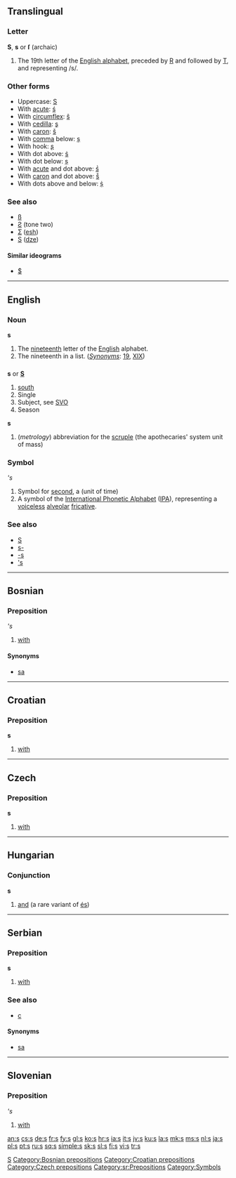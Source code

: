{{see|S|'s|-s}}
{{wikipedia}}
==Translingual==

===Letter===
'''S''', '''s''' or '''ſ''' (archaic)

# The 19th letter of the [[Appendix:Roman script|English alphabet]], preceded by [[R]] and followed by [[T]], and representing /s/.

{{rfc-header|Other forms}}
===Other forms===
*Uppercase: [[S]]
*With [[acute]]: [[ś]]
*With [[circumflex]]: [[ŝ]]
*With [[cedilla]]: [[ş]]
*With [[caron]]: [[š]]
*With [[comma]] below: [[ș]]
*With hook: [[ʂ]]
*With dot above: [[ṡ]]
*With dot below: [[ṣ]]
*With [[acute]] and dot above: [[ṥ]]
*With [[caron]] and dot above: [[ṧ]]
*With dots above and below: [[ṩ]]

===See also===
*[[ß]]
*[[Ƨ]] (tone two)
*[[Ʃ]] ([[esh]])
*[[Ѕ]] ([[dze]])

====Similar ideograms====
*[[$]]

[[Category:Latin letters|S]]

----

==English==

===Noun===
'''s'''

# The [[nineteenth]] letter of the [[English]] alphabet.
# The nineteenth in a list. (''[[Synonyms]]'': [[19]], [[XIX]])

==={{abbreviation}}===
'''s''' or '''[[S]]'''

# [[south]]
# Single
# Subject, see [[SVO]]
# Season

'''s'''

# (''metrology'') abbreviation for the [[scruple]] (the apothecaries' system unit of mass)

===Symbol===
'''s''

# Symbol for [[second]], a (unit of time)
# A symbol of the [[International Phonetic Alphabet]] ([[IPA]]), representing a [[voiceless]] [[alveolar]] [[fricative]].

===See also===
*[[S]]
*[[s-]]
*[[-s]]
*[['s]]

----

==Bosnian==

===Preposition===
'''s''

# [[with]]

====Synonyms====
*[[sa#Bosnian|sa]]

[[Category:Bosnian prepositions]]

----

==Croatian==

===Preposition===
'''s'''

# [[with]]

[[Category:Croatian prepositions]]

----

==Czech==

===Preposition===
'''s'''

# [[with]]

[[Category:Czech prepositions]]

----

==Hungarian==

===Conjunction===
'''s'''

# [[and]] (a rare variant of [[és]])

----

==Serbian==

===Preposition===
'''s'''

# [[with]]

===See also===
*[[с#Serbian|с]]

====Synonyms====
*[[sa#Serbian|sa]]

[[Category:sr:Prepositions]]

----

==Slovenian==

===Preposition===
'''s''

# [[with]]

[[Category:Symbols]]

[[an:s]]
[[cs:s]]
[[de:s]]
[[fr:s]]
[[fy:s]]
[[gl:s]]
[[ko:s]]
[[hr:s]]
[[ia:s]]
[[it:s]]
[[jv:s]]
[[ku:s]]
[[la:s]]
[[mk:s]]
[[ms:s]]
[[nl:s]]
[[ja:s]]
[[pl:s]]
[[pt:s]]
[[ru:s]]
[[sq:s]]
[[simple:s]]
[[sk:s]]
[[sl:s]]
[[fi:s]]
[[vi:s]]
[[tr:s]]
